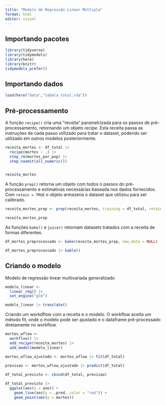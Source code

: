 ```yaml
---
title: "Modelo de Regressão Linear Múltipla"
format: html
editor: visual
---
```


## Importando pacotes

```r
library(tidyverse)
library(tidymodels)
library(here)
library(knitr)
tidymodels_prefer()
```

## Importando dados

```r
load(here("data","tabela_total.rda"))
```

## Pré-processamento

A função `recipe()` cria uma "receita" parametrizada para os passos de pré-processamento, retornando um objeto *recipe*. Esta receita passa as instruções de cada passo utilizado para tratar o dataset, podendo ser utilizado em outros modelos posteriormente.

```r
receita_mortes <- df_total |> 
  recipe(mortes ~ .) |> 
  step_rm(mortos_por_pop) |> 
  step_naomit(all_numeric())
  

receita_mortes
```

A função `prep()` retorna um objeto com todos o passos do pré-processamento e estimativas necessárias baseada nos dados fornecidos. Com `retain = TRUE` o objeto armazena o dataset que utilizou para ser calibrado.

```r
receita_mortes_prep <- prep(receita_mortes, training = df_total, retain = TRUE)

receita_mortes_prep
```
As funções `bake()` e `juice()` retornam datasets tratados com a receita de formas diferentes. 

```r
df_mortes_preprocessado <- bake(receita_mortes_prep, new_data = NULL)

df_mortes_preprocessado |> kable()
```

## Criando o modelo

Modelo de regressão linear multivariada generalizado

```r
modelo_linear <- 
  linear_reg() |> 
  set_engine("glm")

modelo_linear |> translate()
```

Criando um workdflow com a receita e o modelo. O workflow aceita um método fit, onde o modelo pode ser ajustado e o dataframe pré-processado diretamente no workflow.

```r
mortes_wflow <- 
  workflow() |> 
  add_recipe(receita_mortes) |> 
  add_model(modelo_linear)

mortes_wflow_ajustado <- mortes_wflow |> fit(df_total)
  
previsao <- mortes_wflow_ajustado |> predict(df_total)

df_total_previsto <- cbind(df_total, previsao)

df_total_previsto |> 
  ggplot(aes(x = ano)) +
    geom_line(aes(y = .pred, color = "red")) +
    geom_point(aes(y = mortes))
```